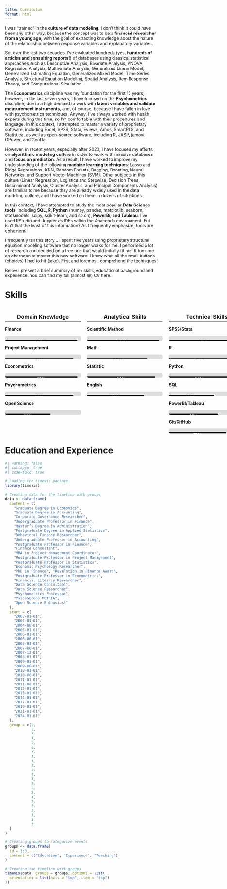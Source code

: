 ```yaml
---
title: Curriculum
format: html
---
```


I was "trained" in the **culture of data modeling**. I don't think it could have been any other way, because the concept was to be a **financial researcher from a young age**, with the goal of extracting knowledge about the nature of the relationship between response variables and explanatory variables.

So, over the last two decades, I've evaluated hundreds (yes, **hundreds of articles and consulting reports!**) of databases using classical statistical approaches such as Descriptive Analysis, Bivariate Analysis, ANOVA, Regression Analysis, Multivariate Analysis, Generalized Linear Model, Generalized Estimating Equation, Generalized Mixed Model, Time Series Analysis, Structural Equation Modeling, Spatial Analysis, Item Response Theory, and Computational Simulation.

The **Econometrics** discipline was my foundation for the first 15 years; however, in the last seven years, I have focused on the **Psychometrics** discipline, due to a high demand to work with **latent variables and validate measurement instruments**, and, of course, because I have fallen in love with psychometrics techniques. Anyway, I've always worked with health experts during this time, so I'm comfortable with their procedures and language. In this context, I attempted to master a variety of proprietary software, including Excel, SPSS, Stata, Eviews, Amos, SmartPLS, and Statistica, as well as open-source software, including R, JASP, jamovi, GPower, and GeoDa.

However, in recent years, especially after 2020, I have focused my efforts on **algorithmic modeling culture** in order to work with massive databases and **focus on prediction**. As a result, I have worked to improve my understanding of the following **machine learning techniques**: Lasso and Ridge Regressions, KNN, Random Forests, Bagging, Boosting, Neural Networks, and Support Vector Machines (SVM). Other subjects in this culture (Linear Regression, Logistics and Stepwise, Decision Trees, Discriminant Analysis, Cluster Analysis, and Principal Components Analysis) are familiar to me because they are already widely used in the data modeling culture, and I have worked on them in dozens of situations.

In this context, I have attempted to study the most popular **Data Science tools**, including **SQL, R, Python** (numpy, pandas, matplotlib, seaborn, statsmodels, scipy, scikit-learn, and so on), **PowerBi, and Tableau**. I've used RStudio and Jupyter as IDEs within the Anaconda environment. But isn't that the least of this information? As I frequently emphasize, tools are ephemeral!

I frequently tell this story... I spent five years using proprietary structural equation modeling software that no longer works for me. I performed a lot of research and decided on a free one that would initially fit me. It took me an afternoon to master this new software: I knew what all the small buttons (choices) I had to hit (take). First and foremost, comprehend the techniques!

Below I present a brief summary of my skills, educational background and experience. You can find my full (almost 😁) CV here.

```{=html}

<style>
/* Estilos para a seção de habilidades */
.container {
    display: flex;
    justify-content: space-between; /* Mantém as colunas lado a lado */
    flex-wrap: nowrap; /* Impede que as colunas quebrem para a linha de baixo */
    gap: 20px; /* Espaçamento entre as colunas */
    max-width: 1000px; /* Limita a largura máxima da seção */
    margin: auto; /* Centraliza na página */
}
.column {
    width: 30%; /* Garante que todas as colunas caibam lado a lado */
    min-width: 250px; /* Mantém boa exibição em telas menores */
}
h2 {
    font-size: 18px;
    text-align: center;
    border-bottom: 2px solid black;
    padding-bottom: 5px;
}
.skill {
    text-align: left;
    font-size: 14px;
    font-weight: bold;
}
.bar {
    width: 100%;
    background-color: #ddd;
    border-radius: 5px;
    overflow: hidden;
    height: 16px;
    position: relative;
}
.bar div {
    height: 100%;
    background-color: black;
    text-align: center;
    color: white;
    font-size: 12px;
    line-height: 16px;
    font-weight: bold;
}
</style>
```
# Skills

::: container
::: column
<h2>Domain Knowledge</h2>

::: skill
Finance
:::

::: bar
::: {style="width: 95%;"}
95%
:::
:::

::: skill
Project Management
:::

::: bar
::: {style="width: 90%;"}
90%
:::
:::

::: skill
Econometrics
:::

::: bar
::: {style="width: 95%;"}
95%
:::
:::

::: skill
Psychometrics
:::

::: bar
::: {style="width: 90%;"}
90%
:::
:::

::: skill
Open Science
:::

::: bar
::: {style="width: 60%;"}
60%
:::
:::
:::

::: column
<h2>Analytical Skills</h2>

::: skill
Scientific Method
:::

::: bar
::: {style="width: 95%;"}
95%
:::
:::

::: skill
Math
:::

::: bar
::: {style="width: 80%;"}
80%
:::
:::

::: skill
Statistic
:::

::: bar
::: {style="width: 90%;"}
90%
:::
:::

::: skill
English
:::

::: bar
::: {style="width: 75%;"}
75%
:::
:::
:::

::: column
<h2>Technical Skills</h2>

::: skill
SPSS/Stata
:::

::: bar
::: {style="width: 90%;"}
90%
:::
:::

::: skill
R
:::

::: bar
::: {style="width: 85%;"}
85%
:::
:::

::: skill
Python
:::

::: bar
::: {style="width: 80%;"}
80%
:::
:::

::: skill
SQL
:::

::: bar
::: {style="width: 60%;"}
60%
:::
:::

::: skill
PowerBI/Tableau
:::

::: bar
::: {style="width: 65%;"}
65%
:::
:::

::: skill
Git/GitHub
:::

::: bar
::: {style="width: 75%;"}
75%
:::
:::
:::
:::

# Education and Experience

```r
#| warning: false
#| collapse: true
#| code-fold: true

# Loading the timevis package
library(timevis)

# Creating data for the timeline with groups
data <- data.frame(
  content = c(
    "Graduate Degree in Economics",
    "Graduate Degree in Accounting",
    "Corporate Governance Researcher",
    "Undergraduate Professor in Finance",
    "Master’s Degree in Administration", 
    "Postgraduate Degree in Applied Statistics",
    "Behavioral Finance Researcher", 
    "Undergraduate Professor in Accounting",
    "Postgraduate Professor in Finance", 
    "Finance Consultant",
    "MBA in Project Management Coordinator", 
    "Postgraduate Professor in Project Management",
    "Postgraduate Professor in Statistics", 
    "Economic Psychology Researcher",
    "PhD in Finance", "Revelation in Finance Award", 
    "Postgraduate Professor in Econometrics",
    "Financial Literacy Researcher", 
    "Data Science Consultant",
    "Data Science Researcher", 
    "Psychometrics Professor",
    "Psico&Econo_METRIA", 
    "Open Science Enthusiast"
  ),
  start = c(
    "2003-01-01", 
    "2004-01-01", 
    "2004-06-01", 
    "2005-01-01", 
    "2006-01-01",
    "2006-06-01", 
    "2007-01-01", 
    "2007-06-01", 
    "2007-12-01", 
    "2008-01-01",
    "2009-01-01", 
    "2009-06-01", 
    "2010-01-01", 
    "2010-06-01", 
    "2011-01-01",
    "2011-06-01", 
    "2012-01-01", 
    "2013-01-01", 
    "2014-01-01", 
    "2017-01-01",
    "2019-01-01", 
    "2021-01-01", 
    "2024-01-01"
  ),
  group = c(1, 
            1, 
            2, 
            3, 
            1, 
            1, 
            2, 
            3, 
            3, 
            2,
            2, 
            3, 
            3, 
            2, 
            1, 
            2, 
            3, 
            2, 
            2, 
            2,
            3, 
            3, 
            2
  )
)

# Creating groups to categorize events
groups <- data.frame(
  id = 1:3,
  content = c("Education", "Experience", "Teaching")
)

# Creating the timeline with groups
timevis(data, groups = groups, options = list(
  orientation = list(axis = "top", item = "top")
))

```
